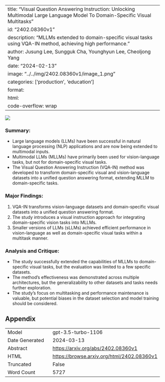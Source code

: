 
---
title: "Visual Question Answering Instruction: Unlocking Multimodal Large Language Model To Domain-Specific Visual Multitasks"
id: "2402.08360v1"
description: "MLLMs extended to domain-specific visual tasks using VQA-IN method, achieving high performance."
author: Jusung Lee, Sungguk Cha, Younghyun Lee, Cheoljong Yang
date: "2024-02-13"
image: "../../img/2402.08360v1/image_1.png"
categories: ['production', 'education']
format:
  html:
    code-overflow: wrap
---

![](../../img/2402.08360v1/image_1.png)

### **Summary:**
- Large language models (LLMs) have been successful in natural language processing (NLP) applications and are now being extended to multimodal inputs.
- Multimodal LLMs (MLLMs) have primarily been used for vision-language tasks, but not for domain-specific visual tasks.
- The Visual Question Answering Instruction (VQA-IN) method was developed to transform domain-specific visual and vision-language datasets into a unified question answering format, extending MLLM to domain-specific tasks.

### Major Findings:
1. VQA-IN transforms vision-language datasets and domain-specific visual datasets into a unified question answering format.
2. The study introduces a visual instruction approach for integrating domain-specific vision tasks into MLLMs.
3. Smaller versions of LLMs (sLLMs) achieved efficient performance in vision-language as well as domain-specific visual tasks within a multitask manner.

### Analysis and Critique:
- The study successfully extended the capabilities of MLLMs to domain-specific visual tasks, but the evaluation was limited to a few specific datasets.
- The method's effectiveness was demonstrated across multiple architectures, but the generalizability to other datasets and tasks needs further exploration.
- The study's focus on multitasking and performance maintenance is valuable, but potential biases in the dataset selection and model training should be considered.

## Appendix

|          |          |
|----------|----------|
| Model     | gpt-3.5-turbo-1106       |
| Date Generated     | 2024-03-13       |
| Abstract | [https://arxiv.org/abs/2402.08360v1](https://arxiv.org/abs/2402.08360v1)        |
| HTML     | [https://browse.arxiv.org/html/2402.08360v1](https://browse.arxiv.org/html/2402.08360v1)       |
| Truncated       | False       |
| Word Count       | 5727       |